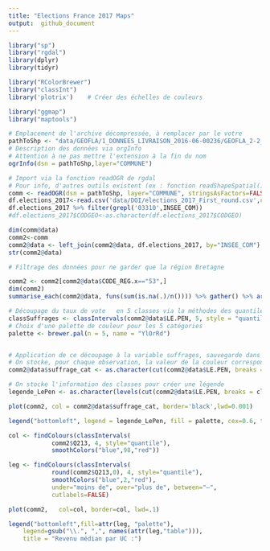 ```yaml
---
title: "Elections France 2017 Maps"
output:  github_document
---
```


```r
library("sp")
library("rgdal")
library(dplyr)
library(tidyr)

library("RColorBrewer")
library("classInt")
library('plotrix')    # Créer des échelles de couleurs

library("ggmap")
library("maptools")
```

```r
# Emplacement de l'archive décompressée, à remplacer par le votre
pathToShp <- "data/GEOFLA/1_DONNEES_LIVRAISON_2016-06-00236/GEOFLA_2-2_SHP_LAMB93_FR-ED161/COMMUNE/"
# Description des données via orgInfo
# Attention à ne pas mettre l'extension à la fin du nom
ogrInfo(dsn = pathToShp,layer="COMMUNE")
```

```r
# Import via la fonction readOGR de rgdal
# Pour info, d'autres outils existent (ex : fonction readShapeSpatial() du package maptools)
comm <- readOGR(dsn = pathToShp, layer="COMMUNE", stringsAsFactors=FALSE)
df.elections_2017<-read.csv('data/DOI/elections_2017_First_round.csv',colClasses=c(CODGEO='character'))
df.elections_2017 %>% filter(grepl('03310',INSEE_COM))
#df.elections_2017$CODGEO<-as.character(df.elections_2017$CODGEO)
```


```r
dim(comm@data)
comm2<-comm
comm2@data <- left_join(comm2@data, df.elections_2017, by="INSEE_COM")
str(comm2@data)
```

```r
# Filtrage des données pour ne garder que la région Bretagne

comm2 <- comm2[comm2@data$CODE_REG.x=="53",]
dim(comm2)
summarise_each(comm2@data, funs(sum(is.na(.)/n()))) %>% gather() %>% arrange(desc(value))
```


```r
# Découpage du taux de vote   en 5 classes via la méthodes des quantiles : idenfication des bornes (breaks, ou brks)
classSuffrages <- classIntervals(comm2@data$LE.PEN, 5, style = "quantile")
# Choix d'une palette de couleur pour les 5 catégories
palette <- brewer.pal(n = 5, name = "YlOrRd")


# Application de ce découpage à la variable suffrages, sauvegarde dans suffrage_cat
# On stocke, pour chaque observation, la valeur de la couleur correspondante
comm2@data$suffrage_cat <- as.character(cut(comm2@data$LE.PEN, breaks = classSuffrages$brks, labels = palette, include.lowest = TRUE))

# On stocke l'information des classes pour créer une légende 
legende_LePen <- as.character(levels(cut(comm2@data$LE.PEN, breaks = classSuffrages$brks, include.lowest = TRUE, right = FALSE)))

```



```r
plot(comm2, col = comm2@data$suffrage_cat, border='black',lwd=0.001)

legend("bottomleft", legend = legende_LePen, fill = palette, cex=0.6, title = "Vote Le Pen 2017")


```

  

```r

col <- findColours(classIntervals(
            comm2$Q213, 4, style="quantile"),
            smoothColors("blue",98,"red"))

leg <- findColours(classIntervals(
            round(comm2$Q213,0), 4, style="quantile"),
            smoothColors("blue",2,"red"),
            under="moins de", over="plus de", between="–",
            cutlabels=FALSE)

plot(comm2,   col=col, border=col, lwd=.1)

legend("bottomleft",fill=attr(leg, "palette"),
    legend=gsub("\\.", ",", names(attr(leg,"table"))),
    title = "Revenu médian par UC :")

```



